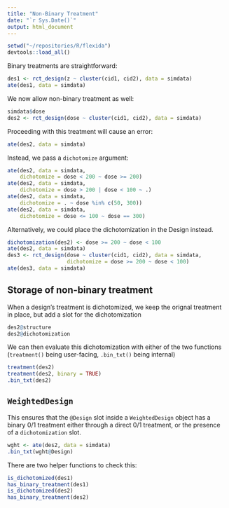 ```yaml
---
title: "Non-Binary Treatment"
date: "`r Sys.Date()`"
output: html_document
---
```


```r
setwd("~/repositories/R/flexida")
devtools::load_all()
```

Binary treatments are straightforward:

```r
des1 <- rct_design(z ~ cluster(cid1, cid2), data = simdata)
ate(des1, data = simdata)
```

We now allow non-binary treatment as well:

```r
simdata$dose
des2 <- rct_design(dose ~ cluster(cid1, cid2), data = simdata)
```

Proceeding with this treatment will cause an error:

```r
ate(des2, data = simdata)
```

Instead, we pass a `dichotomize` argument:

```r
ate(des2, data = simdata,
    dichotomize = dose < 200 ~ dose >= 200)
ate(des2, data = simdata,
    dichotomize = dose > 200 | dose < 100 ~ .)
ate(des2, data = simdata,
    dichotomize = . ~ dose %in% c(50, 300))
ate(des2, data = simdata,
    dichotomize = dose <= 100 ~ dose == 300)
```

Alternatively, we could place the dichotomization in the Design instead.

```r
dichotomization(des2) <- dose >= 200 ~ dose < 100
ate(des2, data = simdata)
des3 <- rct_design(dose ~ cluster(cid1, cid2), data = simdata,
                   dichotomize = dose >= 200 ~ dose < 100)
ate(des3, data = simdata)
```
## Storage of non-binary treatment

When a design's treatment is dichotomized, we keep the orignal treatment in
place, but add a slot for the dichotomization

```r
des2@structure
des2@dichotomization
```

We can then evaluate this dichotomization with either of the two functions
(`treatment()` being user-facing, `.bin_txt()` being internal)

```r
treatment(des2)
treatment(des2, binary = TRUE)
.bin_txt(des2)
```


## `WeightedDesign`

This ensures that the `@Design` slot inside a `WeightedDesign` object has a
binary 0/1 treatment either through a direct 0/1 treatment, or the presence of a
`dichotomization` slot.

```r
wght <- ate(des2, data = simdata)
.bin_txt(wght@Design)
```

There are two helper functions to check this:

```r
is_dichotomized(des1)
has_binary_treatment(des1)
is_dichotomized(des2)
has_binary_treatment(des2)
```
